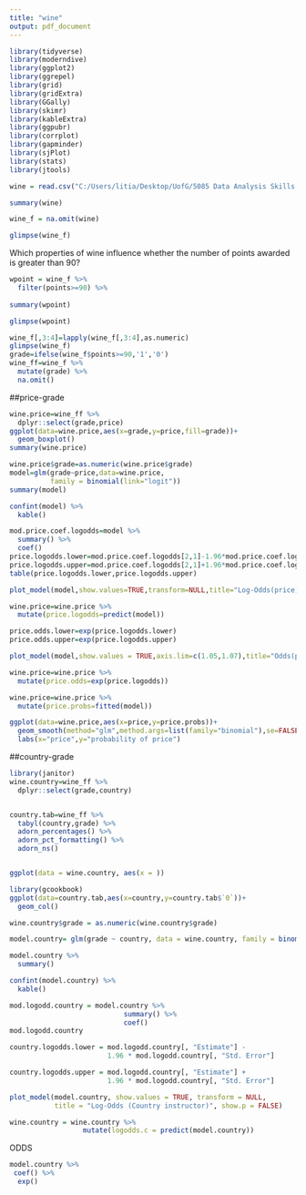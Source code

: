 ```yaml
---
title: "wine"
output: pdf_document
---
```



```r
library(tidyverse)
library(moderndive)
library(ggplot2)
library(ggrepel)
library(grid)
library(gridExtra)
library(GGally)
library(skimr)
library(kableExtra)
library(ggpubr)
library(corrplot)
library(gapminder)
library(sjPlot)
library(stats)
library(jtools)
```


```r
wine = read.csv("C:/Users/litia/Desktop/UofG/5085 Data Analysis Skills (Level M)/Group project 2/Group-project-2/dataset18f.csv", header = T)

summary(wine)
```

```r
wine_f = na.omit(wine)

glimpse(wine_f)
```
Which properties of wine influence whether the number of points awarded is greater than
90?

```r
wpoint = wine_f %>%
  filter(points>=90) %>% 
 
summary(wpoint)

glimpse(wpoint)
```

```r
wine_f[,3:4]=lapply(wine_f[,3:4],as.numeric)
glimpse(wine_f)
grade=ifelse(wine_f$points>=90,'1','0')
wine_ff=wine_f %>% 
  mutate(grade) %>% 
  na.omit()

```

##price-grade
```r
wine.price=wine_ff %>% 
  dplyr::select(grade,price)
ggplot(data=wine.price,aes(x=grade,y=price,fill=grade))+
  geom_boxplot()
summary(wine.price)
```

```r
wine.price$grade=as.numeric(wine.price$grade)
model=glm(grade~price,data=wine.price,
          family = binomial(link="logit"))
summary(model)

```


```r
confint(model) %>% 
  kable()
```

```r
mod.price.coef.logodds=model %>% 
  summary() %>% 
  coef()
price.logodds.lower=mod.price.coef.logodds[2,1]-1.96*mod.price.coef.logodds[2,2]
price.logodds.upper=mod.price.coef.logodds[2,1]+1.96*mod.price.coef.logodds[2,2]
table(price.logodds.lower,price.logodds.upper)
```

```r
plot_model(model,show.values=TRUE,transform=NULL,title="Log-Odds(price)",show.p=FALSE)
```

```r
wine.price=wine.price %>% 
  mutate(price.logodds=predict(model))
```

```r
price.odds.lower=exp(price.logodds.lower)
price.odds.upper=exp(price.logodds.upper)

plot_model(model,show.values = TRUE,axis.lim=c(1.05,1.07),title="Odds(price)",show.p = FALSE)

wine.price=wine.price %>% 
  mutate(price.odds=exp(price.logodds))
```

```r
wine.price=wine.price %>% 
  mutate(price.probs=fitted(model))

ggplot(data=wine.price,aes(x=price,y=price.probs))+
  geom_smooth(method="glm",method.args=list(family="binomial"),se=FALSE)+
  labs(x="price",y="probability of price")
```



##country-grade
```r

library(janitor)
wine.country=wine_ff %>% 
  dplyr::select(grade,country)


country.tab=wine_ff %>% 
  tabyl(country,grade) %>% 
  adorn_percentages() %>% 
  adorn_pct_formatting() %>% 
  adorn_ns()


ggplot(data = wine.country, aes(x = ))

library(gcookbook)
ggplot(data=country.tab,aes(x=country,y=country.tab$`0`))+
  geom_col()

```

```r
wine.country$grade = as.numeric(wine.country$grade)

model.country= glm(grade ~ country, data = wine.country, family = binomial(link = "logit"))

model.country %>%
  summary()
```

```r
confint(model.country) %>%
  kable()
```


```r
mod.logodd.country = model.country %>%
                            summary() %>%
                            coef()
mod.logodd.country

country.logodds.lower = mod.logodd.country[, "Estimate"] - 
                        1.96 * mod.logodd.country[, "Std. Error"]

country.logodds.upper = mod.logodd.country[, "Estimate"] + 
                        1.96 * mod.logodd.country[, "Std. Error"]

plot_model(model.country, show.values = TRUE, transform = NULL,
           title = "Log-Odds (Country instructor)", show.p = FALSE)
```
```r
wine.country = wine.country %>%
                  mutate(logodds.c = predict(model.country))
```

ODDS

```r
model.country %>%
 coef() %>%
  exp()
```










